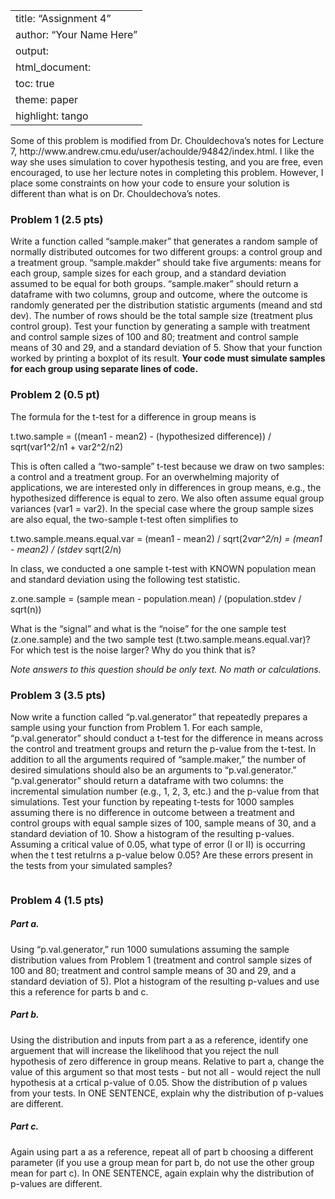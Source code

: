 
---
title: "Assignment 4"
author: "Your Name Here"
output: 
  html_document:
    toc: true
    theme: paper
    highlight: tango
---

Some of this problem is modified from Dr. Chouldechova's notes for Lecture 7, http://www.andrew.cmu.edu/user/achoulde/94842/index.html. I like the way she uses simulation to cover hypothesis testing, and you are free, even encouraged, to use her lecture notes in completing this problem.  However, I place some constraints on how your code to ensure your solution is different than what is on Dr. Chouldechova's notes. 

### Problem 1 (2.5 pts)
Write a function called "sample.maker" that generates a random sample of normally distributed outcomes for two different groups: a control group and a treatment group. "sample.makder" should take five arguments: means for each group, sample sizes for each group, and a standard deviation assumed to be equal for both groups. "sample.maker" should return a dataframe with two columns, group and outcome, where the outcome is randomly generated per the distribution statistic arguments (meand and std dev). The number of rows should be the total sample size (treatment plus control group). Test your function by generating a sample with treatment and control sample sizes of 100 and 80; treatment and control sample means of 30 and 29, and a standard deviation of 5. Show that your function worked by printing a boxplot of its result. **Your code must simulate samples for each group using separate lines of code.** 

### Problem 2 (0.5 pt)
The formula for the t-test for a difference in group means is 

t.two.sample = ((mean1 - mean2) - (hypothesized difference)) / sqrt(var1^2/n1 + var2^2/n2) 
      
This is often called a "two-sample" t-test because we draw on two samples: a control and a treatment group. For an overwhelming majority of applications, we are interested only in differences in group means, e.g., the hypothesized difference is equal to zero. We also often assume equal group variances (var1 = var2). In the special case where the group sample sizes are also equal, the two-sample t-test often simplifies to

t.two.sample.means.equal.var = (mean1 - mean2) / sqrt(2*var^2/n) 
                             = (mean1 - mean2) / (stdev * sqrt(2/n)

In class, we conducted a one sample t-test with KNOWN population mean and standard deviation using the following test statistic.

z.one.sample = (sample mean - population.mean) / (population.stdev / sqrt(n))

What is the "signal" and what is the "noise" for the one sample test (z.one.sample) and the two sample test (t.two.sample.means.equal.var)? For which test is the noise larger? Why do you think that is?

*Note answers to this question should be only text. No math or calculations.*

### Problem 3 (3.5 pts)
Now write a function called "p.val.generator" that repeatedly prepares a sample using your function from Problem 1. For each sample, "p.val.generator" should conduct a t-test for the difference in means across the control and treatment groups and return the p-value from the t-test. In addition to all the arguments required of "sample.maker," the number of desired simulations should also be an arguments to "p.val.generator." "p.val.generator" should return a dataframe with two columns: the incremental simulation number (e.g., 1, 2, 3, etc.) and the p-value from that simulations. Test your function by repeating t-tests for 1000 samples assuming there is no difference in outcome between a treatment and control groups with equal sample sizes of 100, sample means of 30, and a standard deviation of 10. Show a histogram of the resulting p-values.  Assuming a critical value of 0.05, what type of error (I or II) is occurring when the t test retuIrns a p-value below 0.05? Are these errors present in the tests from your simulated samples? 

```r

```

### Problem 4 (1.5 pts)

##### Part a. 
Using "p.val.generator," run 1000 sumulations assuming the sample distribution values from Problem 1 (treatment and control sample sizes of 100 and 80; treatment and control sample means of 30 and 29, and a standard deviation of 5). Plot a histogram of the resulting p-values and use this a reference for parts b and c. 

##### Part b.
Using the distribution and inputs from part a as a reference, identify one arguement that will increase the likelihood that you reject the null hypothesis of zero difference in group means. Relative to part a, change the value of this argument so that most tests - but not all - would reject the null hypothesis at a crtical p-value of 0.05. Show the distribution of p values from your tests. In ONE SENTENCE, explain why the distribution of p-values are different. 

##### Part c. 
Again using part a as a reference, repeat all of part b choosing a different parameter (if you use a group mean for part b, do not use the other group mean for part c). In ONE SENTENCE, again explain why the distribution of p-values are different.